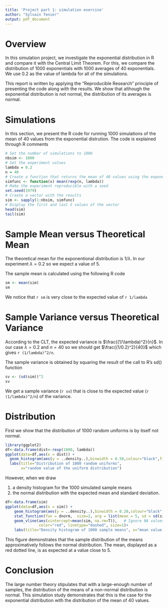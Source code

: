 ```yaml
---
title: 'Project part 1: simulation exercise'
author: "Sylvain Tenier"
output: pdf_document
---
```


# Overview

In this simulation project, we investigate the exponential distribution in R and compare it with the Central Limit Theorem. For this, we compare the distribution of 1000 exponentials with 1000 averages of 40 exponentials. We use 0.2 as the value of lambda for all of the simulations.

This report is written by applying the "Reproducible Research" principle of presenting the code along with the results. We show that although the exponential distribution is not normal, the distribution of its averages is normal. 

# Simulations

In this section, we present the R code for running 1000 simulations of the mean of 40 values from the exponential distrution. The code is explained through R comments

```r
# Set the number of simulations to 1000 
nbsim <- 1000 
# Set the experiment values
lambda = 0.2
n = 40
# Create a function that returns the mean of 40 values using the exponential distribution 
simfunc <- function(x) mean(rexp(n, lambda)) 
# Make the experiment reproducible with a seed
set.seed(1979)
# Create a vector with the results
sim <- sapply(1:nbsim, simfunc)
# Display the first and last 5 values of the vector
head(sim)
tail(sim)

```

# Sample Mean versus Theoretical Mean

The theoretical mean for the exponentional distribution is $1/\lambda$. In our experiment $\lambda=0.2$ so we expect a value of 5.

The sample mean is calculated using the following R code

```r
sm <- mean(sim)
sm
```
We notice that `r sm` is very close to the expected value of `r 1/lambda`
 
# Sample Variance versus Theoretical Variance

According to the CLT, the expected variance is $\frac{(1/\lambda)^2}{n}$. In our case $\lambda=0.2$ and $n=40$ so we should get $\frac{(1/0.2)^2}{40}$ which gives `r (1/lambda)^2/n`.

The sample variance is obtained by squaring the result of the call to R's sd() function
```r
sv <- (sd(sim))^2
sv
```
We get a sample variance (`r sv`) that is close to the expected value (`r (1/lambda)^2/n`) of the variance.


# Distribution
First we show that the distribution of 1000 random uniforms is by itself not normal.
```r
library(ggplot2)
df<-data.frame(dist<-rexp(1000, lambda))
ggplot(data=df,aes(x = dist)) + 
  geom_histogram(aes(y = ..density..),binwidth = 0.50,colour="black",fill="chartreuse1")+
  labs(title="Distribution of 1000 random uniforms", 
       x="random value of the uniform distribution")
```

However, when we draw

1. a density histogram for the 1000 simulated sample means
2. the normal distribution with the expected mean and standard deviation.

```r
df<-data.frame(sim)
ggplot(data=df,aes(x = sim)) + 
    geom_histogram(aes(y = ..density..),binwidth = 0.20,colour="black",fill="chartreuse1")+
    stat_function(fun = dnorm,  size=2, arg = list(mean = 5, sd = sd(sim)))+
    geom_vline(aes(xintercept=mean(sim, na.rm=T)),   # Ignore NA values for mean
               color="red", linetype="dashed", size=1)+
    labs(title="Density histogram of 1000 sample means", x="mean value with n=40")


```

This figure demonstrates that the sample distribution of the means approximatively follows the normal distribution. The mean, displayed as a red dotted line, is as expected at a value close to 5.

# Conclusion
 
 The large number theory stipulates that with a large-enough number of samples, the distribution of the means of a non-normal distribution is normal. This simulation study demonstrates that this is the case for the exponential distribution with the distribution of the mean of 40 values.